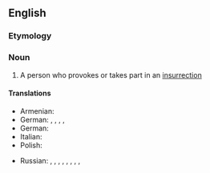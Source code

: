 ==English==

===Etymology===
{{suffix|en|insurrection|ist}}

===Noun===
{{en-noun}}

# A person who provokes or takes part in an [[insurrection]]

====Translations====
{{trans-top|person who provokes insurrection}}
* Armenian: {{t+|hy|ապստամբ}}
* German: {{t+|de|Aufrührer|m}}, {{t+|de|Aufrührerin|f}}, {{t+|de|Aufständischer|m}}, {{t+|de|Aufständische|f}}, {{t+|de|Aufständische|f}}
* German: {{t+|de|Aufständischer|m}}
* Italian: {{t|it|insurrezionalista|m|f}}
* Polish: {{t+|pl|powstaniec|m}}
{{trans-mid}}
* Russian: {{t+|ru|мяте́жник|m}}, {{t+|ru|мяте́жница|f}}, {{t+|ru|бунтовщи́к|m}}, {{t+|ru|бунтовщи́ца|f}}, {{t+|ru|повста́нец|m}}, {{t+|ru|бунта́рь|m}}, {{t+|ru|бунта́рка|f}}, {{t+|ru|инсурге́нт|m}}, {{t|ru|инсурге́нтка|f}}
{{trans-bottom}}